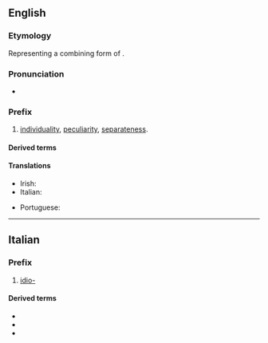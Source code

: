 ==English==

===Etymology===
Representing a combining form of {{der|en|grc|ἴδιος||own, personal, distinct}}.

===Pronunciation===
* {{IPA|/ˈɪdɪəʊ/|lang=en}}

===Prefix===
{{head|en|prefix}}

# [[individuality]], [[peculiarity]], [[separateness]].

====Derived terms====
{{prefixsee|en}}

====Translations====
{{trans-top|individuality, peculiarity or separateness}}
* Irish: {{t|ga|idea-}}
* Italian: {{t|it|idio-}}
{{trans-mid}}
* Portuguese: {{t|pt|idio-}}
{{trans-bottom}}

----

==Italian==

===Prefix===
{{head|it|prefixes}}

# [[#English|idio-]]

====Derived terms====
{{prefixsee|it}}
* {{l|it|idioblasto}}
* {{l|it|idiocultura}}
* {{l|it|idiografico}}